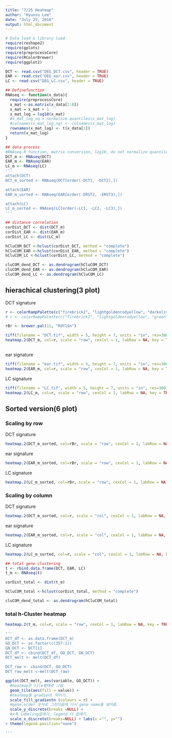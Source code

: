```yaml
---
title: "7/25 Heatmap"
author: "Hyunsu Lee"
date: "July 25, 2016"
output: html_document
---
```


```r
# Data load & library load
require(reshape2)
require(gplots)
require(preprocessCore)
require(RColorBrewer)
require(ggplot2)

DCT <- read.csv("DEG_DCT.csv", header = TRUE)
EAR <- read.csv("DEG_ear.csv", header = TRUE)
LC <- read.csv("DEG_LC.csv", header = TRUE)
```


```r
## Definefunction 
RNAseq <- function(x_data){
  require(preprocessCore)
  x_mat <-as.matrix(x_data[2:8])
  x_mat = x_mat + 1
  x_mat_log = log10(x_mat)
  #x_mat_log_nq = normalize.quantiles(x_mat_log)
  #colnames(x_mat_log_nq) <- colnames(x_mat_log)
  rownames(x_mat_log) <- t(x_data[1])
  return(x_mat_log)
}

```



```r
## data process
#RNAseq.R function, matrix conversion, log10, do not normalize quantile.
DCT_m <- RNAseq(DCT)
EAR_m <- RNAseq(EAR)
LC_m <- RNAseq(LC)
'''
attach(DCT)
DCT_m_sorted <- RNAseq(DCT[order(-DCT1, -DCT2),])

attach(EAR)
EAR_m_sorted <- RNAseq(EAR[order(-ERST2, -ERST3),])

attach(LC)
LC_m_sorted <- RNAseq(LC[order(-LC1, -LC2, -LC3),])
'''
```


```r
## distance correlation
corDist_DCT <- dist(DCT_m)
corDist_EAR <- dist(EAR_m)
corDist_LC <- dist(LC_m)

hCluCOM_DCT <-hclust(corDist_DCT, method = "complete")
hCluCOM_EAR <-hclust(corDist_EAR, method = "complete")
hCluCOM_LC <-hclust(corDist_LC, method = "complete")

cluCOM_dend_DCT <- as.dendrogram(hCluCOM_DCT)
cluCOM_dend_EAR <- as.dendrogram(hCluCOM_EAR)
cluCOM_dend_LC <- as.dendrogram(hCluCOM_LC)
```


## hierachical clustering(3 plot)
   DCT signature
```r
r <- colorRampPalette(c("firebrick2", "lightgoldenrodyellow", "darkolivegreen4"))(n = 299)
# r <- colorRampPalette(c("firebrick2", "lightgoldenrodyellow", "green"))(n = 299)

rBr <- brewer.pal(11, "RdYlGn")

tiff(filename = "DCT.tif", width = 5, height = 7, units = "in", res=300)
heatmap.2(DCT_m, col=r, scale = "row", cexCol = 1, labRow = NA, key = TRUE, keysize = 1.5, trace = "none", density.info = "none", dendrogram = "none", Rowv=cluCOM_dend_DCT, Colv = FALSE)
 
```

   ear signature
```r
tiff(filename = "ear.tif", width = 5, height = 7, units = "in", res=300)
heatmap.2(EAR_m, col=r, scale = "row", cexCol = 1, labRow = NA, key = TRUE,keysize = 1.5, trace = "none", density.info = "none", dendrogram = "none", Rowv=cluCOM_dend_EAR, Colv = FALSE)
```

   LC signature
```r
tiff(filename = "LC.tif", width = 5, height = 7, units = "in", res=300)
heatmap.2(LC_m, col=r, scale = "row", cexCol = 1, labRow = NA, key = TRUE, keysize = 1.5, trace = "none", density.info = "none", dendrogram = "none", Rowv=cluCOM_dend_LC, Colv = FALSE)
```

## Sorted version(6 plot)
### Scaling by row
   DCT signature
```r
heatmap.2(DCT_m_sorted, col=rBr, scale = "row", cexCol = 1, labRow = NA, key = TRUE, trace = "none", density.info = "none", dendrogram = "none", Rowv = "none", Colv = "none")
```

   ear signature
```r
heatmap.2(EAR_m_sorted, col=rBr, scale = "row", cexCol = 1, labRow = NA, key = TRUE, trace = "none", density.info = "none", dendrogram = "none", Rowv = "none", Colv = "none")
```

   LC signature
```r
heatmap.2(LC_m_sorted, col=rBr, scale = "row", cexCol = 1, labRow = NA, key = TRUE, trace = "none", density.info = "none", dendrogram = "none", Rowv = "none", Colv = "none")
```

### Scaling by column
   DCT signature
```r
heatmap.2(DCT_m_sorted, col=r, scale = "col", cexCol = 1, labRow = NA, key = TRUE, trace = "none", density.info = "none", dendrogram = "none", Rowv = "none", Colv = "none")
```

   ear signature
```r
heatmap.2(EAR_m_sorted, col=r, scale = "col", cexCol = 1, labRow = NA, key = TRUE, trace = "none", density.info = "none", dendrogram = "none", Rowv = "none", Colv = "none")
```
   
   LC signature
```r
heatmap.2(LC_m_sorted, col=r, scale = "col", cexCol = 1, labRow = NA, key = TRUE, trace = "none", density.info = "none", dendrogram = "none", Rowv = "none", Colv = "none")
```



```r
## total gene clustering
t <- rbind.data.frame(DCT, EAR, LC)
t_m <- RNAseq(t)

corDist_total <- dist(t_m)

hCluCOM_total <-hclust(corDist_total, method = "complete")

cluCOM_dend_total <- as.dendrogram(hCluCOM_total)

```

### total h-Cluster heatmap
```r
heatmap.2(t_m, col=r, scale = "row", cexCol = 1, labRow = NA, key = TRUE, trace = "none", density.info = "none", dendrogram = "row", Rowv=cluCOM_dend_total)
```



```r
'''
DCT_df <- as.data.frame(DCT_m)
GO_DCT <- as.factor(c(357:1))
GN_DCT <- DCT[1]
DCT_df <- cbind(DCT_df, GO_DCT, GN_DCT)
DCT_melt <- melt(DCT_df)

DCT_raw <- cbind(DCT, GO_DCT)
DCT_raw_melt <-melt(DCT_raw)

```

```r
ggplot(DCT_melt, aes(variable, GO_DCT)) +
  #heatmap은 tile형태로 그림. 
  geom_tile(aes(fill = value)) + 
  #heatmap용 gradient 먹이기.
  scale_fill_gradientn (colours = r) +
  #gene.order 숫자로 그린다음에 다시 gene name을 넣어줌.
  scale_y_discrete(breaks =NULL) +
  #x축 labeling없애기, legend 다 없애기.
  scale_x_discrete(breaks=NULL) + labs(x ="", y="")
+ theme(legend.position="none")

'''
```

